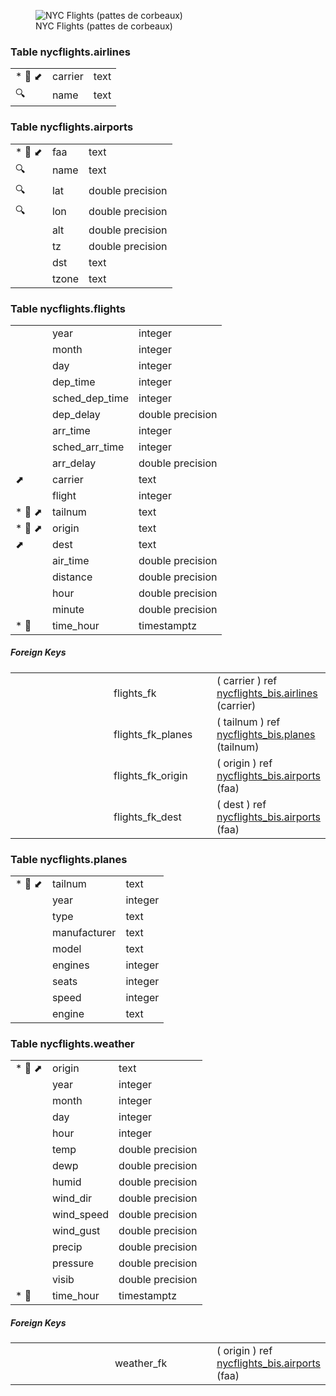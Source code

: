 

![NYC Flights (pattes de corbeaux)
](../images/nycflights_layout.svg)



### Table nycflights.airlines 

| | | |
|---|---|---|
| * &#128273;  &#11019; | carrier| text  |
| &#128269; | name| text  |




### Table nycflights.airports 
| | | |
|---|---|---|
| * &#128273;  &#11019; | faa| text  |
| &#128269; | name| text  |
| &#128269; | lat| double precision  |
| &#128269; | lon| double precision  |
|  | alt| double precision  |
|  | tz| double precision  |
|  | dst| text  |
|  | tzone| text  |




### Table nycflights.flights 
| | | |
|---|---|---|
|  | year| integer  |
|  | month| integer  |
|  | day| integer  |
|  | dep\_time| integer  |
|  | sched\_dep\_time| integer  |
|  | dep\_delay| double precision  |
|  | arr\_time| integer  |
|  | sched\_arr\_time| integer  |
|  | arr\_delay| double precision  |
| &#11016; | carrier| text  |
|  | flight| integer  |
| * &#128273;  &#11016; | tailnum| text  |
| * &#128273;  &#11016; | origin| text  |
| &#11016; | dest| text  |
|  | air\_time| double precision  |
|  | distance| double precision  |
|  | hour| double precision  |
|  | minute| double precision  |
| * &#128273;  | time\_hour| timestamptz  |


##### Foreign Keys
| | | |
|---|---|---|
|  | flights_fk | ( carrier ) ref [nycflights\_bis.airlines](#airlines) (carrier) |
|  | flights_fk_planes | ( tailnum ) ref [nycflights\_bis.planes](#planes) (tailnum) |
|  | flights_fk_origin | ( origin ) ref [nycflights\_bis.airports](#airports) (faa) |
|  | flights_fk_dest | ( dest ) ref [nycflights\_bis.airports](#airports) (faa) |




### Table nycflights.planes 
| | | |
|---|---|---|
| * &#128273;  &#11019; | tailnum| text  |
|  | year| integer  |
|  | type| text  |
|  | manufacturer| text  |
|  | model| text  |
|  | engines| integer  |
|  | seats| integer  |
|  | speed| integer  |
|  | engine| text  |




### Table nycflights.weather 
| | | |
|---|---|---|
| * &#128273;  &#11016; | origin| text  |
|  | year| integer  |
|  | month| integer  |
|  | day| integer  |
|  | hour| integer  |
|  | temp| double precision  |
|  | dewp| double precision  |
|  | humid| double precision  |
|  | wind\_dir| double precision  |
|  | wind\_speed| double precision  |
|  | wind\_gust| double precision  |
|  | precip| double precision  |
|  | pressure| double precision  |
|  | visib| double precision  |
| * &#128273;  | time\_hour| timestamptz  |


##### Foreign Keys
| | | |
|---|---|---|
|  | weather_fk | ( origin ) ref [nycflights\_bis.airports](#airports) (faa) |





